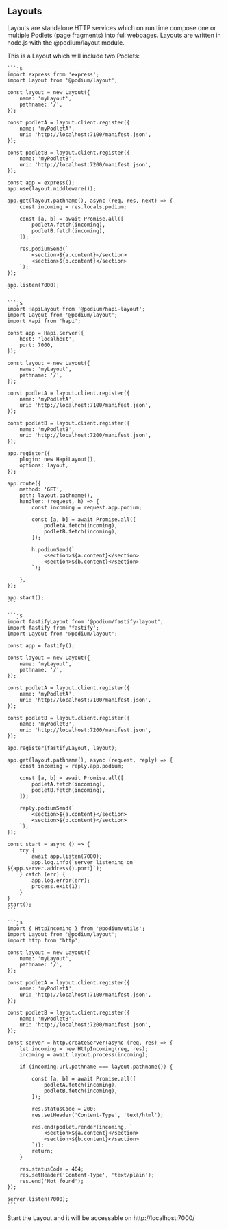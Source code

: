 
## Layouts

Layouts are standalone HTTP services which on run time compose one or multiple Podlets (page fragments) into full webpages. Layouts are written in node.js with the @podium/layout module.

This is a Layout which will include two Podlets:

<Tabs>
  <TabItem value="express" label="Express" default>

    ```js
    import express from 'express';
    import Layout from '@podium/layout';

    const layout = new Layout({
        name: 'myLayout',
        pathname: '/',
    });

    const podletA = layout.client.register({
        name: 'myPodletA',
        uri: 'http://localhost:7100/manifest.json',
    });

    const podletB = layout.client.register({
        name: 'myPodletB',
        uri: 'http://localhost:7200/manifest.json',
    });

    const app = express();
    app.use(layout.middleware());

    app.get(layout.pathname(), async (req, res, next) => {
        const incoming = res.locals.podium;

        const [a, b] = await Promise.all([
            podletA.fetch(incoming),
            podletB.fetch(incoming),
        ]);

        res.podiumSend(`
            <section>${a.content}</section>
            <section>${b.content}</section>
        `);
    });

    app.listen(7000);
    ```

  </TabItem>
  <TabItem value="hapi" label="Hapi">

    ```js
    import HapiLayout from '@podium/hapi-layout';
    import Layout from '@podium/layout';
    import Hapi from 'hapi';

    const app = Hapi.Server({
        host: 'localhost',
        port: 7000,
    });

    const layout = new Layout({
        name: 'myLayout',
        pathname: '/',
    });

    const podletA = layout.client.register({
        name: 'myPodletA',
        uri: 'http://localhost:7100/manifest.json',
    });

    const podletB = layout.client.register({
        name: 'myPodletB',
        uri: 'http://localhost:7200/manifest.json',
    });

    app.register({
        plugin: new HapiLayout(),
        options: layout,
    });

    app.route({
        method: 'GET',
        path: layout.pathname(),
        handler: (request, h) => {
            const incoming = request.app.podium;

            const [a, b] = await Promise.all([
                podletA.fetch(incoming),
                podletB.fetch(incoming),
            ]);

            h.podiumSend(`
                <section>${a.content}</section>
                <section>${b.content}</section>
            `);

        },
    });

    app.start();
    ```

  </TabItem>
  <TabItem value="fastify" label="Fastify">


    ```js
    import fastifyLayout from '@podium/fastify-layout';
    import fastify from 'fastify';
    import Layout from '@podium/layout';

    const app = fastify();

    const layout = new Layout({
        name: 'myLayout',
        pathname: '/',
    });

    const podletA = layout.client.register({
        name: 'myPodletA',
        uri: 'http://localhost:7100/manifest.json',
    });

    const podletB = layout.client.register({
        name: 'myPodletB',
        uri: 'http://localhost:7200/manifest.json',
    });

    app.register(fastifyLayout, layout);

    app.get(layout.pathname(), async (request, reply) => {
        const incoming = reply.app.podium;

        const [a, b] = await Promise.all([
            podletA.fetch(incoming),
            podletB.fetch(incoming),
        ]);

        reply.podiumSend(`
            <section>${a.content}</section>
            <section>${b.content}</section>
        `);
    });

    const start = async () => {
        try {
            await app.listen(7000);
            app.log.info(`server listening on ${app.server.address().port}`);
        } catch (err) {
            app.log.error(err);
            process.exit(1);
        }
    }
    start();
    ```


  </TabItem>
  <TabItem value="http" label="Http">

    ```js
    import { HttpIncoming } from '@podium/utils';
    import Layout from '@podium/layout';
    import http from 'http';

    const layout = new Layout({
        name: 'myLayout',
        pathname: '/',
    });

    const podletA = layout.client.register({
        name: 'myPodletA',
        uri: 'http://localhost:7100/manifest.json',
    });

    const podletB = layout.client.register({
        name: 'myPodletB',
        uri: 'http://localhost:7200/manifest.json',
    });

    const server = http.createServer(async (req, res) => {
        let incoming = new HttpIncoming(req, res);
        incoming = await layout.process(incoming);

        if (incoming.url.pathname === layout.pathname()) {

            const [a, b] = await Promise.all([
                podletA.fetch(incoming),
                podletB.fetch(incoming),
            ]);

            res.statusCode = 200;
            res.setHeader('Content-Type', 'text/html');

            res.end(podlet.render(incoming, `
                <section>${a.content}</section>
                <section>${b.content}</section>
            `));
            return;
        }

        res.statusCode = 404;
        res.setHeader('Content-Type', 'text/plain');
        res.end('Not found');
    });

    server.listen(7000);
    ```

  </TabItem>

</Tabs>

Start the Layout and it will be accessable on http://localhost:7000/